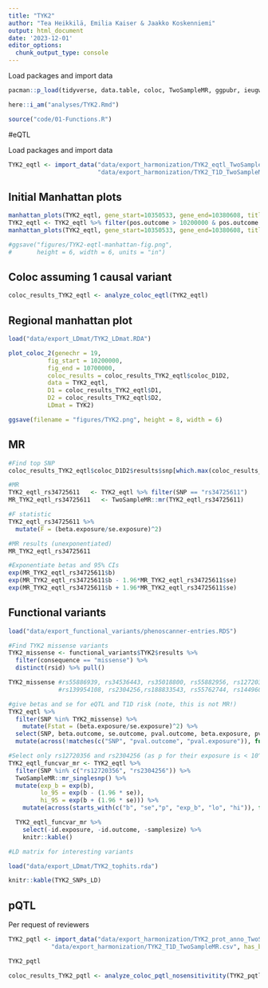 ```yaml
---
title: "TYK2"
author: "Tea Heikkilä, Emilia Kaiser & Jaakko Koskenniemi"
output: html_document
date: '2023-12-01'
editor_options:
  chunk_output_type: console
---
```


  Load packages and import data
```r
pacman::p_load(tidyverse, data.table, coloc, TwoSampleMR, ggpubr, ieugwasr, rio, here)

here::i_am("analyses/TYK2.Rmd")

source("code/01-Functions.R")

```


#eQTL

Load packages and import data
```r

TYK2_eqtl <- import_data("data/export_harmonization/TYK2_eqtl_TwoSampleMR.csv", 
                         "data/export_harmonization/TYK2_T1D_TwoSampleMR.csv", has_beta = TRUE)

```

## Initial Manhattan plots
```r
manhattan_plots(TYK2_eqtl, gene_start=10350533, gene_end=10380608, title = "TYK2")
TYK2_eqtl <- TYK2_eqtl %>% filter(pos.outcome > 10200000 & pos.outcome < 10700000) 
manhattan_plots(TYK2_eqtl, gene_start=10350533, gene_end=10380608, title = "TYK2")

#ggsave("figures/TYK2-eqtl-manhattan-fig.png",
#       height = 6, width = 6, units = "in")
```

## Coloc assuming 1 causal variant
```r
coloc_results_TYK2_eqtl <- analyze_coloc_eqtl(TYK2_eqtl)

```

## Regional manhattan plot

```r
load("data/export_LDmat/TYK2_LDmat.RDA")

plot_coloc_2(genechr = 19,
           fig_start = 10200000,
           fig_end = 10700000,
           coloc_results = coloc_results_TYK2_eqtl$coloc_D1D2,
           data = TYK2_eqtl,
           D1 = coloc_results_TYK2_eqtl$D1,
           D2 = coloc_results_TYK2_eqtl$D2,
           LDmat = TYK2)

ggsave(filename = "figures/TYK2.png", height = 8, width = 6)
```

## MR
```r

#Find top SNP
coloc_results_TYK2_eqtl$coloc_D1D2$results$snp[which.max(coloc_results_TYK2_eqtl$coloc_D1D2$results$SNP.PP.H4)] #rs34725611

#MR
TYK2_eqtl_rs34725611   <- TYK2_eqtl %>% filter(SNP == "rs34725611")
MR_TYK2_eqtl_rs34725611   <- TwoSampleMR::mr(TYK2_eqtl_rs34725611)

#F statistic
TYK2_eqtl_rs34725611 %>% 
  mutate(F = (beta.exposure/se.exposure)^2)

#MR results (unexponentiated)
MR_TYK2_eqtl_rs34725611

#Exponentiate betas and 95% CIs
exp(MR_TYK2_eqtl_rs34725611$b)
exp(MR_TYK2_eqtl_rs34725611$b - 1.96*MR_TYK2_eqtl_rs34725611$se)
exp(MR_TYK2_eqtl_rs34725611$b + 1.96*MR_TYK2_eqtl_rs34725611$se)


```


## Functional variants
```r

load("data/export_functional_variants/phenoscanner-entries.RDS")

#Find TYK2 missense variants
TYK2_missense <- functional_variants$TYK2$results %>% 
  filter(consequence == "missense") %>%  
  distinct(rsid) %>% pull()

TYK2_missense #rs55886939, rs34536443, rs35018800, rs55882956, rs12720356, 
              #rs139954108, rs2304256,rs188833543, rs55762744, rs144960992

#give betas and se for eQTL and T1D risk (note, this is not MR!)
TYK2_eqtl %>%
  filter(SNP %in% TYK2_missense) %>%
    mutate(Fstat = (beta.exposure/se.exposure)^2) %>% 
  select(SNP, beta.outcome, se.outcome, pval.outcome, beta.exposure, pval.exposure, Fstat) %>%
  mutate(across(!matches(c("SNP", "pval.outcome", "pval.exposure")), function(x) signif(x, digits = 2)))

#Select only rs12720356 and rs2304256 (as p for their exposure is < 10^-5) and run MR
TYK2_eqtl_funcvar_mr <- TYK2_eqtl %>%
  filter(SNP %in% c("rs12720356", "rs2304256")) %>%
  TwoSampleMR::mr_singlesnp() %>%
  mutate(exp_b = exp(b), 
         lo_95 = exp(b - (1.96 * se)),
         hi_95 = exp(b + (1.96 * se))) %>%
    mutate(across(starts_with(c("b", "se","p", "exp_b", "lo", "hi")), function(x) signif(x, digits = 2)))

  TYK2_eqtl_funcvar_mr %>% 
    select(-id.exposure, -id.outcome, -samplesize) %>% 
    knitr::kable()
```


```r
#LD matrix for interesting variants

load("data/export_LDmat/TYK2_tophits.rda")

knitr::kable(TYK2_SNPs_LD)

```


## pQTL

Per request of reviewers
```r
TYK2_pqtl <- import_data("data/export_harmonization/TYK2_prot_anno_TwoSampleMR.csv",
            "data/export_harmonization/TYK2_T1D_TwoSampleMR.csv", has_beta = TRUE)

TYK2_pqtl

coloc_results_TYK2_pqtl <- analyze_coloc_pqtl_nosensitivitity(TYK2_pqtl)
```


